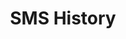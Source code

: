 ---
title: "SMS History"
api: "GET /bulk_sms/sms_history"
description: "Assign a new delivery in the system"
---